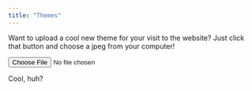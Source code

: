 ```yaml
---
title: "Themes"
---
```


Want to upload a cool new theme for your visit to the website? Just click that button and choose a jpeg from your computer!

```{=html}
<input type = 'file' onchange = 'renderFile()'   >
<script>
const renderFile = () => {
  const render = document.querySelector('img')
  const file = document.querySelector('input[type=file]').files[0]
  const reader = new FileReader();
  
  
  reader.addEventListener('load' , ()=> {
    render.src = reader.result;
  }, false)

  if(file){
    reader.readAsDataURL(file);
  }
}
</script>
```




Cool, huh?


